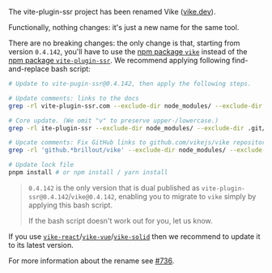 
The vite-plugin-ssr project has been renamed Vike ([vike.dev](https://vike.dev/)).

Functionally, nothing changes: it's just a new name for the same tool.

There are no breaking changes: the only change is that, starting from version `0.4.142`, you'll have to use the [npm package `vike`](https://www.npmjs.com/package/vike) instead of the [npm package `vite-plugin-ssr`](https://www.npmjs.com/package/vite-plugin-ssr). We recommend applying following find-and-replace bash script:
```bash
# Update to vite-pugin-ssr@0.4.142, then apply the following steps.

# Update comments: links to the docs
grep -rl vite-plugin-ssr.com --exclude-dir node_modules/ --exclude-dir .git/ --exclude "*lock*" | xargs sed -i 's/vite-plugin-ssr\.com/vike.dev/g'

# Core update. (We omit "v" to preserve upper-/lowercase.)
grep -rl ite-plugin-ssr --exclude-dir node_modules/ --exclude-dir .git/ --exclude "*lock*" | xargs sed -i 's/ite-plugin-ssr/ike/g'

# Upcate comments: Fix GitHub links to github.com/vikejs/vike repository
grep -rl 'github.*brillout/vike' --exclude-dir node_modules/ --exclude-dir .git/ --exclude "*lock*" | xargs sed -i 's/brillout\/vike/vikejs\/vike/g'

# Update lock file
pnpm install # or npm install / yarn install
```

> `0.4.142` is the only version that is dual published as `vite-plugin-ssr@0.4.142`/`vike@0.4.142`, enabling you to migrate to `vike` simply by applying this bash script.
>
> If the bash script doesn't work out for you, let us know.

If you use [`vike-react`](https://github.com/vikejs/vike-react)/[`vike-vue`](https://github.com/vikejs/vike-vue)/[`vike-solid`](https://github.com/magne4000/vike-solid) then we recommend to update it to its latest version.

For more information about the rename see [#736](https://github.com/brillout/vite-plugin-ssr/issues/736).
